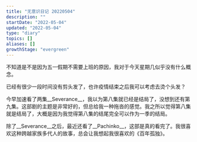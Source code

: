 ```yaml
---
title: "无意识日记 20220504"
description: ""
startDate: "2022-05-04"
updated: "2022-05-04"
type: "diary"
topics: []
aliases: []
growthStage: "evergreen"
---
```


不知道是不是因为五一假期不需要上班的原因，我对于今天星期几似乎没有什么概念。

已经有很少一段时间没有剪头发了，也许疫情结束之后我可以考虑去烫个头发？

今早加速看了两集__Severance__，我以为第八集就已经是结局了，没想到还有第九集。这部剧的主题是非常好的，但总给我一种拖沓的感觉。我之所以觉得第八集就是结局了，大概是因为我觉得第八集的结尾完全可以作为一季的结局。

除了__Severance__之后，最近还看了__Pachinko__，这部是真的看完了。我很喜欢这种跨越家族多代人的故事，总会让我想起我很喜欢的《百年孤独》。
